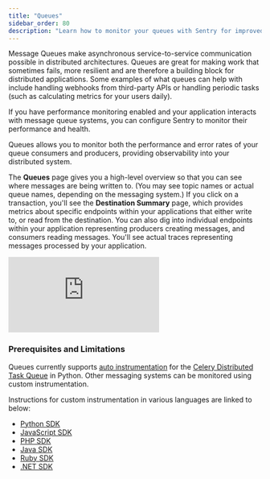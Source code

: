 ```yaml
---
title: "Queues"
sidebar_order: 80
description: "Learn how to monitor your queues with Sentry for improved application performance and health. "
---
```


<Include name="feature-available-for-plan-business.mdx" />

Message Queues make asynchronous service-to-service communication possible in distributed architectures. Queues are great for making work that sometimes fails, more resilient and are therefore a building block for distributed applications. Some examples of what queues can help with include handling webhooks from third-party APIs or handling periodic tasks (such as calculating metrics for your users daily).

If you have performance monitoring enabled and your application interacts with message queue systems, you can configure Sentry to monitor their performance and health.

Queues allows you to monitor both the performance and error rates of your queue consumers and producers, providing observability into your distributed system.

The **Queues** page gives you a high-level overview so that you can see where messages are being written to. (You may see topic names or actual queue names, depending on the messaging system.) If you click on a transaction, you'll see the **Destination Summary** page, which provides metrics about specific endpoints within your applications that either write to, or read from the destination. You can also dig into individual endpoints within your application representing producers creating messages, and consumers reading messages. You'll see actual traces representing messages processed by your application.

<div style={{"height":"0px","paddingBottom":"calc(56.8359% + 41px)","position":"relative","width":"100%"}}>
  <iframe
    src="https://demo.arcade.software/6EU6i8RYw7QN1E5pU85D?embed&show_copy_link=true"
    frameborder="0"
    loading="lazy"
    webkitallowfullscreen
    mozallowfullscreen
    allowfullscreen
    allow="fullscreen;"
    style={{"colorScheme":"light","height":"100%","left":"0px","position":"absolute","top":"0px","width":"100%"}}
    title="Performance -> Queues Module Walkthrough"
  ></iframe>
</div>

### Prerequisites and Limitations

Queues currently supports [auto instrumentation](/platform-redirect/?next=%2Ftracing%2Finstrumentation%2Fautomatic-instrumentation) for the [Celery Distributed Task Queue](https://docs.celeryq.dev/en/stable/) in Python. Other messaging systems can be monitored using custom instrumentation.

Instructions for custom instrumentation in various languages are linked to below:

- [Python SDK](/platforms/python/tracing/instrumentation/custom-instrumentation/queues-module/)
- [JavaScript SDK](/platforms/javascript/guides/node/tracing/instrumentation/custom-instrumentation/queues-module/)
- [PHP SDK](/platforms/php/tracing/instrumentation/custom-instrumentation/queues-module/)
- [Java SDK](/platforms/java/tracing/instrumentation/custom-instrumentation/queues-module/)
- [Ruby SDK](/platforms/ruby/tracing/instrumentation/custom-instrumentation/queues-module/)
- [.NET SDK](/platforms/dotnet/tracing/instrumentation/custom-instrumentation/queues-module/)

